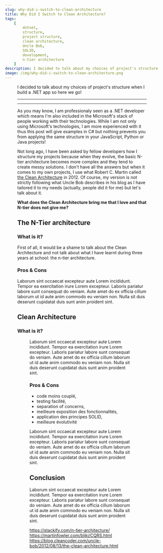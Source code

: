 ```yaml
---
slug: why-did-i-switch-to-clean-architecture
title: Why Did I Switch to Clean Architecture?
tags:
    [
        dotnet,
        structure,
        project structure,
        clean architecture,
        Uncle Bob,
        SOLID,
        development,
        n-tier architecture
    ]
description: I decided to talk about my choices of project's structure when I build a .NET app so here we go!
image: /img/why-did-i-switch-to-clean-architecture.png
---
```



<a href='/blog/why-did-i-switch-to-clean-architecture'>
    <Figure
        data={{
            src: '/img/why-did-i-switch-to-clean-architecture.png',
            alt: 'My Love for Clean Architecture',
            type: 'image'
        }}
    />
</a>

I decided to talk about my choices of project's structure when I build a .NET app so here we go!

<!--truncate-->

<SEO
    uri='blog/why-did-i-switch-to-clean-architecture'
    image='img/why-did-i-switch-to-clean-architecture.png'
    type='article'
/>

---

<Reminder />

---

As you may know, I am professionaly seen as a .NET developer which means I'm also included in the Microsoft's stack of people working with their technologies.
While I am not only using Microsoft's technologies, I am more experienced with it thus this post will give examples in C# but nothing prevents you from applying the same structure in your JavaScript, Python or Java projects!

Not long ago, I have been asked by fellow developers how I structure my projects because when they evolve, the basic N-tier architecture becomes more complex and they tend to create messy solutions.
I don't have all the answers but when it comes to my own projects, I use what Robert C. Martin called [the Clean Architecture](https://blog.cleancoder.com/uncle-bob/2012/08/13/the-clean-architecture.html) in 2012.
Of course, my version is not strictly following what Uncle Bob describes in his blog as I have tailored it to my needs (actually, people did it for me) but let's talk about it.

**What does the Clean Architecture bring me that I love and that N-tier does not give me?**

## The N-Tier architecture

### What is it?

First of all, it would be a shame to talk about the Clean Architecture and not talk about what I have learnt during three years at school: the n-tier architecture.

### Pros & Cons

Laborum sint occaecat excepteur aute Lorem incididunt. Tempor ea exercitation irure Lorem excepteur. Laboris pariatur labore sunt consequat do veniam. Aute amet do ex officia cillum laborum ut id aute anim commodo eu veniam non. Nulla sit duis deserunt cupidatat duis sunt anim proident sint.

## Clean Architecture

### What is it?

<Figure
    data={{
        src: '/img/clean-architecture.jpg',
        alt: 'Onion schema of CA',
        type: 'image'
    }}
/>

Laborum sint occaecat excepteur aute Lorem incididunt. Tempor ea exercitation irure Lorem excepteur. Laboris pariatur labore sunt consequat do veniam. Aute amet do ex officia cillum laborum ut id aute anim commodo eu veniam non. Nulla sit duis deserunt cupidatat duis sunt anim proident sint.

### Pros & Cons

-   code moins couplé,
-   testing facilité,
-   separation of concerns,
-   meilleure exposition des fonctionnalités,
-   application des principes SOLID,
-   meilleure évolutivité

Laborum sint occaecat excepteur aute Lorem incididunt. Tempor ea exercitation irure Lorem excepteur. Laboris pariatur labore sunt consequat do veniam. Aute amet do ex officia cillum laborum ut id aute anim commodo eu veniam non. Nulla sit duis deserunt cupidatat duis sunt anim proident sint.

## Conclusion

Laborum sint occaecat excepteur aute Lorem incididunt. Tempor ea exercitation irure Lorem excepteur. Laboris pariatur labore sunt consequat do veniam. Aute amet do ex officia cillum laborum ut id aute anim commodo eu veniam non. Nulla sit duis deserunt cupidatat duis sunt anim proident sint.

<Newsletter url={MAILCHIMP_URL} />

https://stackify.com/n-tier-architecture/
https://martinfowler.com/bliki/CQRS.html
https://blog.cleancoder.com/uncle-bob/2012/08/13/the-clean-architecture.html
